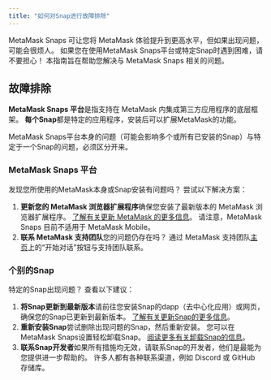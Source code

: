 ```yaml
---
title: "如何对Snap进行故障排除"
---
```


MetaMask Snaps 可让您将 MetaMask 体验提升到更高水平，但如果出现问题，可能会很烦人。 如果您在使用MetaMask Snaps平台或特定Snap时遇到困难，请不要担心！ 本指南旨在帮助您解决与 MetaMask Snaps 相关的问题。

## 故障排除

**MetaMask Snaps 平台**是指支持在 MetaMask 内集成第三方应用程序的底层框架。 **每个Snap**都是特定的应用程序，安装后可以扩展MetaMask的功能。

MetaMask Snaps平台本身的问题（可能会影响多个或所有已安装的Snap）与特定于一个Snap的问题，必须区分开来。

### MetaMask Snaps 平台

发现您所使用的MetaMask本身或Snap安装有问题吗？ 尝试以下解决方案：

1. **更新您的 MetaMask 浏览器扩展程序**确保您安装了最新版本的 MetaMask 浏览器扩展程序。 [了解有关更新 MetaMask 的更多信息](/managing-my-wallet/using-metamask/how-to-update-the-version-of-metamask)。 请注意，MetaMask Snaps 目前不适用于 MetaMask Mobile。
2. **联系 MetaMask 支持团队**您的问题仍存在吗？ 通过 MetaMask 支持团队[主页](https://support.metamask.io/hc)上的“开始对话”按钮与支持团队联系。

### 个别的Snap

特定的Snap出现问题？ 查看以下建议：

1. **将Snap更新到最新版本**请前往您安装Snap的dapp（去中心化应用）或网页，确保您的Snap已更新到最新版本。 [了解有关更新Snap的更多信息](/metamask-snaps/how-to-update-a-snap)。
2. **重新安装Snap**尝试删除出现问题的Snap，然后重新安装。 您可以在MetaMask Snaps设置轻松卸载Snap。 [阅读更多有关卸载Snap的信息](/metamask-snaps/how-to-uninstall-a-snap)。
3. **联系Snap开发者**如果所有措施均无效，请联系Snap的开发者，他们是最能为您提供进一步帮助的。 许多人都有各种联系渠道，例如 Discord 或 GitHub 存储库。
